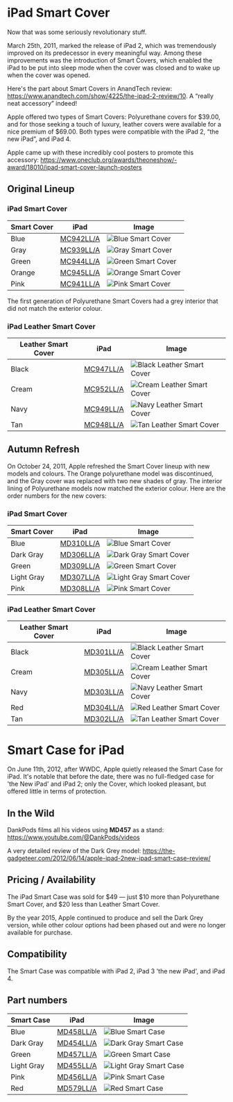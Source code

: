 
# iPad Smart Cover

Now that was some seriously revolutionary stuff.

March 25th, 2011, marked the release of iPad 2, which was tremendously improved on its predecessor in every meaningful way. Among these improvements was the introduction of Smart Covers, which enabled the iPad to be put into sleep mode when the cover was closed and to wake up when the cover was opened.

Here's the part about Smart Covers in AnandTech review: https://www.anandtech.com/show/4225/the-ipad-2-review/10. A “really neat accessory” indeed!

Apple offered two types of Smart Covers: Polyurethane covers for \$39.00, and for those seeking a touch of luxury, leather covers were available for a nice premium of \$69.00. Both types were compatible with the iPad 2, “the new iPad”, and iPad 4.

Apple came up with these incredibly cool posters to promote this accessory: https://www.oneclub.org/awards/theoneshow/-award/18010/ipad-smart-cover-launch-posters

## Original Lineup

### iPad Smart Cover

| Smart Cover | iPad | Image |
| --- | --- | --- |
| Blue | [MC942LL/A](/ipad_2/MC942) | ![Blue Smart Cover](/everyphone/MC942.png) |
| Gray | [MC939LL/A](/ipad_2/MC939) | ![Gray Smart Cover](/everyphone/MC939.png) |
| Green | [MC944LL/A](/ipad_2/MC944) | ![Green Smart Cover](/everyphone/MC944.png) |
| Orange | [MC945LL/A](/ipad_2/MC945) | ![Orange Smart Cover](/everyphone/MC945.png) |
| Pink | [MC941LL/A](/ipad_2/MC941) | ![Pink Smart Cover](/everyphone/MC941.png) |

The first generation of Polyurethane Smart Covers had a grey interior that did not match the exterior colour.

### iPad Leather Smart Cover

| Leather Smart Cover | iPad | Image |
| --- | --- | --- |
| Black | [MC947LL/A](/ipad_2/MC947) | ![Black Leather Smart Cover](/everyphone/MC947.png) |
| Cream | [MC952LL/A](/ipad_2/MC952) | ![Cream Leather Smart Cover](/everyphone/MC952.png) |
| Navy | [MC949LL/A](/ipad_2/MC949) | ![Navy Leather Smart Cover](/everyphone/MC949.png) |
| Tan | [MC948LL/A](/ipad_2/MC948) | ![Tan Leather Smart Cover](/everyphone/MC948.png) |

## Autumn Refresh

On October 24, 2011, Apple refreshed the Smart Cover lineup with new models and colours. The Orange polyurethane model was discontinued, and the Gray cover was replaced with two new shades of gray. The interior lining of Polyurethane models now matched the exterior colour. Here are the order numbers for the new covers:

### iPad Smart Cover

| Smart Cover | iPad | Image |
| --- | --- | --- |
| Blue | [MD310LL/A](/ipad_2/MD310) | ![Blue Smart Cover](/everyphone/MD310.png) |
| Dark Gray | [MD306LL/A](/ipad_2/MD306) | ![Dark Gray Smart Cover](/everyphone/MD306.png) |
| Green | [MD309LL/A](/ipad_2/MD309) | ![Green Smart Cover](/everyphone/MD309.png) |
| Light Gray | [MD307LL/A](/ipad_2/MD307) | ![Light Gray Smart Cover](/everyphone/MD307.png) |
| Pink | [MD308LL/A](/ipad_2/MD308) | ![Pink Smart Cover](/everyphone/MD308.png) |

### iPad Leather Smart Cover

| Leather Smart Cover | iPad | Image |
| --- | --- | --- |
| Black | [MD301LL/A](/ipad_2/MD301) | ![Black Leather Smart Cover](/everyphone/MD301.png) |
| Cream | [MD305LL/A](/ipad_2/MD305) | ![Cream Leather Smart Cover](/everyphone/MD305.png) |
| Navy | [MD303LL/A](/ipad_2/MD303) | ![Navy Leather Smart Cover](/everyphone/MD303.png) |
| Red | [MD304LL/A](/ipad_2/MD304) | ![Red Leather Smart Cover](/everyphone/MD304.png) |
| Tan | [MD302LL/A](/ipad_2/MD302) | ![Tan Leather Smart Cover](/everyphone/MD302.png) |

# Smart Case for iPad

On June 11th, 2012, after WWDC, Apple quietly released the Smart Case for iPad. It's notable that before the date, there was no full-fledged case for 'the New iPad' and iPad 2; only the Cover, which looked pleasant, but offered little in terms of protection.

## In the Wild

DankPods films all his videos using **MD457** as a stand: https://www.youtube.com/@DankPods/videos

A very detailed review of the Dark Grey model: https://the-gadgeteer.com/2012/06/14/apple-ipad-2new-ipad-smart-case-review/

## Pricing / Availability

The iPad Smart Case was sold for \$49 — just \$10 more than Polyurethane Smart Cover, and $20 less than Leather Smart Cover.

By the year 2015, Apple continued to produce and sell the Dark Grey version, while other colour options had been phased out and were no longer available for purchase.

## Compatibility

The Smart Case was compatible with iPad 2, iPad 3 'the new iPad', and iPad 4.

## Part numbers

| Smart Case | iPad | Image |
| --- | --- | --- |
| Blue | [MD458LL/A](/ipad_2/MD458) | ![Blue Smart Case](/everyphone/MD458.png) |
| Dark Gray | [MD454LL/A](/ipad_2/MD454) | ![Dark Gray Smart Case](/everyphone/MD454.png) |
| Green | [MD457LL/A](/ipad_2/MD457) | ![Green Smart Case](/everyphone/MD457.png) |
| Light Gray | [MD455LL/A](/ipad_2/MD455) | ![Light Gray Smart Case](/everyphone/MD455.png) |
| Pink | [MD456LL/A](/ipad_2/MD456) | ![Pink Smart Case](/everyphone/MD456.png) |
| Red | [MD579LL/A](/ipad_2/MD579) | ![Red Smart Case](/everyphone/MD579.png) |

